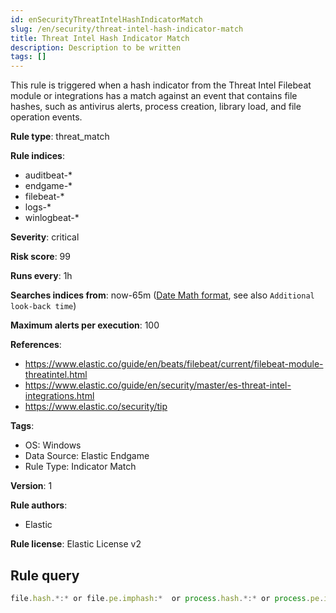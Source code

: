 ```yaml
---
id: enSecurityThreatIntelHashIndicatorMatch
slug: /en/security/threat-intel-hash-indicator-match
title: Threat Intel Hash Indicator Match
description: Description to be written
tags: []
---
```


<div id="threat-intel-hash-indicator-match"></div>

This rule is triggered when a hash indicator from the Threat Intel Filebeat module or integrations has a match against an event that contains file hashes, such as antivirus alerts, process creation, library load, and file operation events.

**Rule type**: threat_match

**Rule indices**: 

* auditbeat-*
* endgame-*
* filebeat-*
* logs-*
* winlogbeat-*

**Severity**: critical

**Risk score**: 99

**Runs every**: 1h

**Searches indices from**: now-65m ([Date Math format](((ref))/common-options.html#date-math), see also <DocLink id="enSecurityRulesUiCreate" section="set-the-rules-schedule">`Additional look-back time`</DocLink>)

**Maximum alerts per execution**: 100

**References**: 

* https://www.elastic.co/guide/en/beats/filebeat/current/filebeat-module-threatintel.html
* https://www.elastic.co/guide/en/security/master/es-threat-intel-integrations.html
* https://www.elastic.co/security/tip

**Tags**: 

* OS: Windows
* Data Source: Elastic Endgame
* Rule Type: Indicator Match

**Version**: 1

**Rule authors**: 

* Elastic

**Rule license**: Elastic License v2

## Rule query

```js
file.hash.*:* or file.pe.imphash:*  or process.hash.*:* or process.pe.imphash:* or dll.hash.*:* or dll.pe.imphash:* 

```
